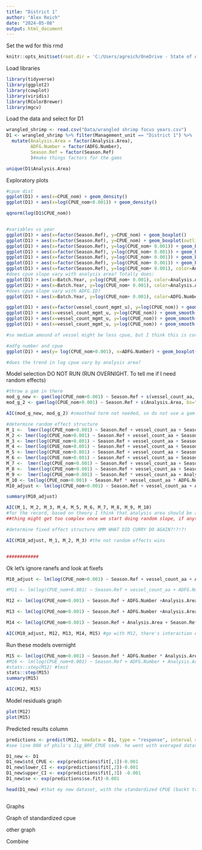 ```yaml
---
title: "District 1"
author: "Alex Reich"
date: "2024-05-08"
output: html_document
---
```


Set the wd for this rmd
```r
knitr::opts_knit$set(root.dir = 'C:/Users/agreich/OneDrive - State of Alaska/Desktop/Shrimp/Shrimp tickets (pot shrimp)/SE_pot_shrimp_CPUE')
```


Load libraries
```r
library(tidyverse)
library(ggplot2)
library(cowplot)
library(viridis)
library(RColorBrewer)
library(mgcv)
```


Load the data and select for D1
```r
wrangled_shrimp <- read.csv("Data/wrangled shrimp focus years.csv")
D1 <- wrangled_shrimp %>% filter(Management_unit == "District 1") %>%
  mutate(Analysis.Area = factor(Analysis.Area),
         ADFG.Number = factor(ADFG.Number),
         Season.Ref = factor(Season.Ref)
         )#make things factors for the gams

unique(D1$Analysis.Area)

```


Exploratory plots
```r
#cpue dist
ggplot(D1) + aes(x=CPUE_nom) + geom_density()
ggplot(D1) + aes(x=log(CPUE_nom+0.001)) + geom_density()

qqnorm(log(D1$CPUE_nom))


#variables vs year
ggplot(D1) + aes(x=factor(Season.Ref), y=CPUE_nom) + geom_boxplot()
ggplot(D1) + aes(x=factor(Season.Ref), y=CPUE_nom) + geom_boxplot(outliers=F)
ggplot(D1) + aes(x=factor(Season.Ref), y=log(CPUE_nom+ 0.001)) + geom_boxplot()
ggplot(D1) + aes(x=factor(Season.Ref), y=log(CPUE_nom+ 0.001)) + geom_boxplot() + facet_wrap(~Analysis.Area)
ggplot(D1) + aes(x=factor(Season.Ref), y=log(CPUE_nom+ 0.001)) + geom_boxplot(outliers=F) + facet_wrap(~Analysis.Area)
ggplot(D1) + aes(x=factor(Season.Ref), y=log(CPUE_nom+ 0.001)) + geom_boxplot() + facet_wrap(~Analysis.Area)
ggplot(D1) + aes(x=factor(Season.Ref), y=log(CPUE_nom+ 0.001), color=Analysis.Area) + geom_boxplot() #+ facet_wrap(~Analysis.Area)
#does cpue slope vary with analysis area? Totally does:
ggplot(D1) + aes(x=Batch.Year, y=log(CPUE_nom+ 0.001), color=Analysis.Area) + geom_smooth(se=F) #+ geom_point()
ggplot(D1) + aes(x=Batch.Year, y=log(CPUE_nom+ 0.001), color=Analysis.Area) + geom_smooth(method="lm", se=F)
#does cpue slope vary with ADFG.ID?
ggplot(D1) + aes(x=Batch.Year, y=log(CPUE_nom+ 0.001), color=ADFG.Number) + geom_smooth(method="lm", se=F) + theme(legend.position="none") #hello absolute chaos

ggplot(D1) + aes(x=factor(vessel_count_mgmt_u), y=log(CPUE_nom)) + geom_boxplot(outliers=F) + facet_wrap(~Analysis.Area)
ggplot(D1) + aes(x=vessel_count_mgmt_u, y=log(CPUE_nom)) + geom_smooth() + facet_wrap(~Analysis.Area)
ggplot(D1) + aes(x=vessel_count_mgmt_u, y=log(CPUE_nom)) + geom_smooth() #+ facet_wrap(~Analysis.Area)
ggplot(D1) + aes(x=vessel_count_mgmt_u, y=log(CPUE_nom)) + geom_smooth(method="lm") + geom_point()

#so medium amound of vessel might be less cpue, but I think this is correlated with fishing conditions in the year

#adfg number and cpue
ggplot(D1) + aes(y= log(CPUE_nom+0.001), x=ADFG.Number) + geom_boxplot()

#does the trend in log cpue vary by analysis area?


```

Model selection DO NOT RUN (RUN OVERNIGHT. To tell me if I need random effects)
```r
#throw a gam in there
mod_g_new <- gam(log(CPUE_nom+0.001) ~ Season.Ref + s(vessel_count_aa, k=4) + s(Analysis.Area, bs="re") + s(ADFG.Number, bs="re"), method = "ML", data=D1)
mod_g_2 <- gam(log(CPUE_nom+0.001) ~ Season.Ref + s(Analysis.Area, bs="re") + s(ADFG.Number, bs="re"), method = "ML", data=D1)

AIC(mod_g_new, mod_g_2) #smoothed term not needed, so do not use a gam...

#determine random effect structure
M_1 <-  lmer(log(CPUE_nom+0.001) ~ Season.Ref + vessel_count_aa + Season.Ref:vessel_count_aa + (1|ADFG.Number) + (1|Analysis.Area), data=D1, REML=F) #global with ranef and interactions
M_2 <- lmer(log(CPUE_nom+0.001) ~ Season.Ref + vessel_count_aa + Season.Ref:vessel_count_aa + ADFG.Number + (1|Analysis.Area), data=D1, REML=F)
M_3 <- lmer(log(CPUE_nom+0.001) ~ Season.Ref + vessel_count_aa + Season.Ref:vessel_count_aa + (1|ADFG.Number) + Analysis.Area, data=D1, REML=F)
M_4 <- lmer(log(CPUE_nom+0.001) ~ Season.Ref + vessel_count_aa + Season.Ref:vessel_count_aa + (1 + Season.Ref|ADFG.Number) + (1+ Season.Ref|Analysis.Area), data=D1, REML=F) #full model, this may take a really long time to run and not actually work out.
M_5 <- lmer(log(CPUE_nom+0.001) ~ Season.Ref + vessel_count_aa + Season.Ref:vessel_count_aa + (1|ADFG.Number) + (1+ Season.Ref|Analysis.Area), data=D1, REML=F)
M_6 <- lmer(log(CPUE_nom+0.001) ~ Season.Ref + vessel_count_aa + Season.Ref:vessel_count_aa + (1 + Season.Ref|ADFG.Number) + (1|Analysis.Area), data=D1, REML=F)
M_7 <-  lmer(log(CPUE_nom+0.001) ~ Season.Ref + vessel_count_aa + Season.Ref:vessel_count_aa + ADFG.Number + (1 + Season.Ref|Analysis.Area), data=D1, REML=F) 
M_8 <-  lmer(log(CPUE_nom+0.001) ~ Season.Ref + vessel_count_aa + Season.Ref:vessel_count_aa + (1+Season.Ref|ADFG.Number) + Analysis.Area, data=D1, REML=F) 
M_9 <-  lmer(log(CPUE_nom+0.001) ~ Season.Ref * vessel_count_aa + Analysis.Area + (1|ADFG.Number), data=D1, REML=F) #no, cant account for the int effects
M_10 <- lm(log(CPUE_nom+0.001) ~ Season.Ref * vessel_count_aa * ADFG.Number*Analysis.Area, data=D1) #fixef only with ALL the interaction effects #M15, same as
M10_adjust <- lm(log(CPUE_nom+0.001) ~ Season.Ref + vessel_count_aa + ADFG.Number +Analysis.Area + Season.Ref:Analysis.Area, data=D1)

summary(M10_adjust)

AIC(M_1, M_2, M_3, M_4, M_5, M_6, M_7, M_8, M_9, M_10)
#for the record, based on theory I think that analysis area should be a random effect and MAYBE ADFG.ID as well
##thing might get too complex once we start doing random slope, if anything has a random slope it should be Analysis.Area/

#determine fixed effect structure HMM WHAT DID CURRY DO AGAIN?!?!?!

AIC(M10_adjust, M_1, M_2, M_3) #the not random effects wins


############


```
Ok let's ignore ranefs and look at fixefs
```r
M10_adjust <- lm(log(CPUE_nom+0.001) ~ Season.Ref + vessel_count_aa + ADFG.Number +Analysis.Area + Season.Ref:Analysis.Area, data=D1)

#M11 <- lm(log(CPUE_nom+0.001) ~ Season.Ref + vessel_count_aa + ADFG.Number +Analysis.Area + Season.Ref:Analysis.Area+ Season.Ref:ADFG.Number, data=D1) #takes forever

M12 <- lm(log(CPUE_nom+0.001) ~ Season.Ref + ADFG.Number +Analysis.Area + Season.Ref:Analysis.Area, data=D1)

M13 <- lm(log(CPUE_nom+0.001) ~ Season.Ref + ADFG.Number +Analysis.Area, data=D1)

M14 <- lm(log(CPUE_nom+0.001) ~ Season.Ref + Analysis.Area + Season.Ref:Analysis.Area, data=D1)

AIC(M10_adjust, M12, M13, M14, M15) #go with M12, there's interaction effects
```

Run these models overnight
```r
M15 <- lm(log(CPUE_nom+0.001) ~ Season.Ref * ADFG.Number * Analysis.Area, data=D1)
#M16 <- lm(log(CPUE_nom+0.001) ~ Season.Ref + ADFG.Number + Analysis.Area + ADFG.Number:Analysis.Area, data=D1
#stats::step(M12) #test
stats::step(M15)
summary(M15)

AIC(M12, M15)

```




Model residuals graph
```r
plot(M12)
plot(M15)
```



Predicted results column
```r
predictions <- predict(M12, newdata = D1, type = "response", interval ="confidence", se.fit=T) #can I just use D1 as the new data or is that cheating
#see line 808 of phils's Jig_BRF_CPUE code. he went with averaged dataset

D1_new <- D1
D1_new$std_CPUE <- exp(predictions$fit[,1])-0.001
D1_new$lower_CI <- exp(predictions$fit[,2])-0.001
D1_new$upper_CI <- exp(predictions$fit[,3]) -0.001
D1_new$se <- exp(predictions$se.fit)-0.001

head(D1_new) #that my new dataset, with the standardized CPUE (backt tranformed predicted values)



```



Graphs

Graph of standardized cpue


other graph


Combine

